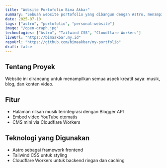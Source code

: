 ---
title: "Website Portofolio Bima Akbar"
summary: "Sebuah website portofolio yang dibangun dengan Astro, menampilkan rilisan musik, video, dan blog pribadi."
date: 2025-07-10
tags: ["astro", "portofolio", "personal-website"]
image: "/open-graph.jpg"
technologies: ["Astro", "Tailwind CSS", "Cloudflare Workers"]
liveUrl: "https://bimaakbar.my.id"
repoUrl: "https://github.com/bimaakbar/my-portfolio"
draft: false
---
## Tentang Proyek
Website ini dirancang untuk menampilkan semua aspek kreatif saya: musik, blog, dan konten video.

## Fitur

- Halaman rilisan musik terintegrasi dengan Blogger API
- Embed video YouTube otomatis
- CMS mini via Cloudflare Workers

## Teknologi yang Digunakan

- Astro sebagai framework frontend
- Tailwind CSS untuk styling
- Cloudflare Workers untuk backend ringan dan caching

